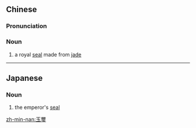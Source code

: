 {{also|玉玺}}
==Chinese==
{{zh-forms|s=玉玺}}

===Pronunciation===
{{zh-pron
|m=yùxǐ
|c=juk6 saai2
|mn=ge̍k-sú/ge̍k-sí/gio̍k-sú/gio̍k-sí
|cat=n
}}

===Noun===
{{zh-noun}}

# a royal [[seal]] made from [[jade]]

----

==Japanese==
{{ja-kanjitab|ぎょく|じ|yomi=o}}

===Noun===
{{ja-noun|ぎょくじ}}

# the emperor's [[seal]]

[[zh-min-nan:玉璽]]